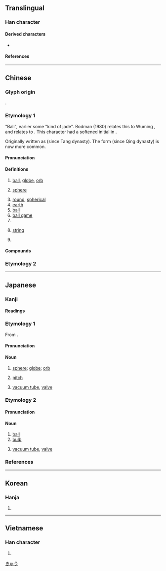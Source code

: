 {{also|毬}}
{{character info/new}}
==Translingual==

===Han character===
{{Han char|rn=96|rad=玉|as=07|sn=11|four=13132|canj=MGIJE|ids=⿰[[玉|⺩]][[求]]}}

====Derived characters====
* {{l|mul|[[𫳰]], [[𨫣]]}}

====References====
{{Han ref|kx=0732.290|dkj=21011|dj=1144.060|hdz=21114.150|uh=7403}}

----

==Chinese==

===Glyph origin===
{{Han etym}}
{{Han compound|玉|求|alt1=⺩|ls=psc|c1=s|c2=p}}.

===Etymology 1===
{{zh-forms|alt=毬}}
{{rfc|zh}}
"Ball", earlier some "kind of jade". Bodman (1980) relates this to Wuming {{cog|za||klau<sup>A2</sup>|ball}}, and relates {{zh-l|俅|gem-adorned}} to {{cog|bo|གྲུ||lustre of gems}}. This character had a softened initial in {{etyl|zhx-min-pro|-}}.

Originally written as {{zh-l|毬}} (since Tang dynasty). The form {{zh-l|球}} (since Qing dynasty) is now more common.
====Pronunciation====
{{zh-pron
|m=qiú,er=y
|m-s=
|c=kau4
|c-t=
|g=
|h=pfs=khiù
|j=qiou1
|mb=giǔ
|md=giù
|mn=kiû
|mn-t=giu5
|w=3jjieu
|x=qiou2
|mc=y
|oc=y
|ma=y
|cat=n,a,cls
}}

====Definitions====
{{zh-hanzi}}

# [[ball]], [[globe]], [[orb]]
# {{lb|zh|mathematics}} [[sphere]]
# [[round]], [[spherical]]
# [[earth]]
# [[ball]] {{gloss|in sports}}
# [[ball game]]
# {{n-g|Classifier for spherical objects.}}
# {{lb|zh|Teochew|Xiang}} {{n-g|Classifier for stringed objects.}} [[string]]
# {{lb|zh|dialectal Mandarin|Jin|vulgar}} {{n-g|Expletive. Often used in the form of {{zh-l|……[[個球]]}}. Underlying meaning may be "testes".}}

====Compounds====
{{zh-der|膠球:glueball|三大球|乒乓球|保齡球|光球|內角球|全球|冰球|切球|削球|北半球|半球|半球體|南半球|卵囊球|合球|四壞球|回力球|地擲球|地球|地球儀|地球史|地球日|地球村|壁球|壘球|壞球|外角球|大球|天球|天球儀|好球|好球帶|小球|巧固球|帶球跑|平擊球|平飛球|彩球|手球|打球|扣球|抄球|投球機|抱球|抽球|拋繡球|持球|捅球|排球|掛球蛋|控球|推球|撞球|擊球區|擦棒球|旋轉球|星球|曲棍球|曲球|月球|月球儀|木球|東半球|松球|松球魚|板牆球|板球|桌球|棉球|棒球|棒球卡|棒球場|棒球賽|棒球隊|槌球|橄欖球|檯球|毽球|氣球|水半球|水球|洋繡球|洗溝球|淋巴球|混球|混球兒|渾球|滾地球|滾球兒|滿球數|煤球|熱氣球|爭球|球僮|球員|球場|球徑|球心|球房|球技|球拍|球杆|球果|球根|球棒|球瓶|球監|球磨機|球童|球膽|球花|球莖|球菌|球藝|球蛋白|球衣|球證|球賽|球迷|球門|球隊|球面|球鞋|球體|環球|界內球|界外球|發球|發球局|白血球|皮球|盤球|眼球|眼球肌|睛球|睛球座|籃板球|籃球|籃球場|糞球|紅血球|網球|網球肘|綵球|練球|繡球|繡球花|罰球|羽毛球|羽球|自由球|蒜球精|藤球|血球|衛生球|西半球|角球|觸身球|變化球|賽球|足球|足球場|跳球|踢球|踢皮球|躲避球|鉛球|鏈球|鏈球菌|鐵球|開球|關鍵球|陸半球|雙球菌|頭頂球|風向球|飄浮球|飛碟球|馬球|高壓球|高球場|高飛球}}

===Etymology 2===
{{zh-see|璆|v}}
{{zh-cat|Beginning}}

----

==Japanese==

===Kanji===
{{ja-kanji|grade=3|rs=玉07}}

====Readings====
{{ja-readings
|goon=ぐ
|kanon=きゅう<きう
|kun=たま-
|nanori=く
}}

===Etymology 1===
{{ja-kanjitab|きゅう|yomi=o}}
From {{etyl|ltc|ja|sort=きゅう}} {{m|zh|毬|tr=gjuw||ball, sphere, orb}}.

====Pronunciation====
{{ja-pron|yomi=kanon|きゅう|acc=1|acc_ref=DJR,NHK}}

====Noun====
{{ja-noun|きゅう|hhira=きう}}

# [[sphere]]; [[globe]]; [[orb]]
# {{lb|ja|baseball|sort=きゅう}} [[pitch]]
# {{lb|ja|slang|electronics}} [[vacuum tube]], [[valve]]
#: {{ja-usex|五%球スーパーラジオ|ご%きゅう スーパー ラジオ|five-tube [[superheterodyne receiver]]}}

===Etymology 2===
{{ja-kanjitab|たま|yomi=k}}

====Pronunciation====
{{ja-pron|yomi=k|たま|acc=2|acc_ref=DJR,NHK}}

====Noun====
{{ja-noun|たま|kyu=毬}}

# [[ball]]
# [[bulb]] {{qualifier|as in a light bulb}}
# {{lb|ja|sort=たま|slang|electronics}} [[vacuum tube]], [[valve]]
#: {{ja-usex|球のアンプ|たま の アンプ|tube amplifier}}

===References===
<references/>

[[Category:ja:Geometry|きゅう]]

----

==Korean==

===Hanja===
{{ko-hanja|hangeul=구}}

# {{defn|lang=ko|sort=玉07}}

----

==Vietnamese==

===Han character===
{{vi-hantu|[[cầu]]|rs=玉07}}

# {{defn|lang=vi|sort=玉07}}